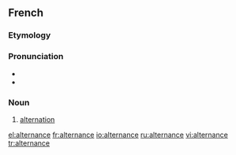 ==French==

===Etymology===
{{suffix|alterner|ance|lang=fr}}

===Pronunciation===
* {{IPA|/al.tɛʁ.nɑ̃s/|lang=fr}}
* {{homophones|alternances|lang=fr}}

===Noun===
{{fr-noun|f}}

# [[alternation]]

[[el:alternance]]
[[fr:alternance]]
[[io:alternance]]
[[ru:alternance]]
[[vi:alternance]]
[[tr:alternance]]